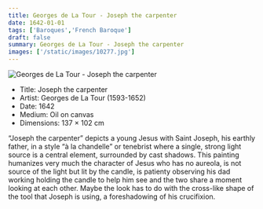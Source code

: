 ```yaml
---
title: Georges de La Tour - Joseph the carpenter
date: 1642-01-01
tags: ['Baroques','French Baroque']
draft: false
summary: Georges de La Tour - Joseph the carpenter
images: ['/static/images/10277.jpg']
---
```


![Georges de La Tour - Joseph the carpenter](/static/images/10277.jpg)

* Title: Joseph the carpenter
* Artist: Georges de La Tour (1593-1652)
* Date: 1642
* Medium: Oil on canvas
* Dimensions: 137 × 102 cm

“Joseph the carpenter” depicts a young Jesus with Saint Joseph, his earthly father, in a style “à la chandelle” or tenebrist where a single, strong light source is a central element, surrounded by cast shadows. This painting humanizes very much the character of Jesus who has no aureola, is not source of the light but lit by the candle, is patienty observing his dad working holding the candle to help him see and the two share a moment looking at each other. Maybe the look has to do with the cross-like shape of the tool that Joseph is using, a foreshadowing of his crucifixion.
